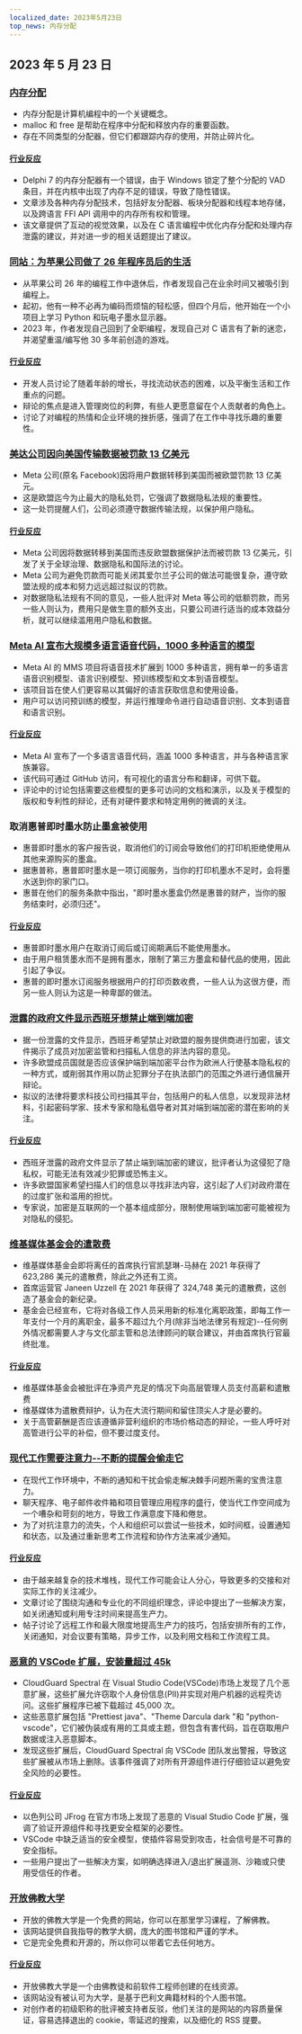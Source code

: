 ```yaml
---
localized_date: 2023年5月23日
top_news: 内存分配
---
```




## 2023 年 5 月 23 日

### [内存分配](https://samwho.dev/memory-allocation/)

- 内存分配是计算机编程中的一个关键概念。
- malloc 和 free 是帮助在程序中分配和释放内存的重要函数。
- 存在不同类型的分配器，但它们都跟踪内存的使用，并防止碎片化。

#### [行业反应](http://news.ycombinator.com/item?id=36029087)

- Delphi 7 的内存分配器有一个错误，由于 Windows 锁定了整个分配的 VAD 条目，并在内核中出现了内存不足的错误，导致了隐性错误。
- 文章涉及各种内存分配技术，包括好友分配器、板块分配器和线程本地存储，以及跨语言 FFI API 调用中的内存所有权和管理。
- 该文章提供了互动的视觉效果，以及在 C 语言编程中优化内存分配和处理内存泄露的建议，并对进一步的相关话题提出了建议。

### [同站：为苹果公司做了 26 年程序员后的生活](https://www.engineersneedart.com/blog/samestop/samestop.html)

- 从苹果公司 26 年的编程工作中退休后，作者发现自己在业余时间又被吸引到编程上。
- 起初，他有一种不必再为编码而烦恼的轻松感，但四个月后，他开始在一个小项目上学习 Python 和玩电子墨水显示器。
- 2023 年，作者发现自己回到了全职编程，发现自己对 C 语言有了新的迷恋，并渴望重温/编写他 30 多年前创造的游戏。

#### [行业反应](http://news.ycombinator.com/item?id=36026662)

- 开发人员讨论了随着年龄的增长，寻找流动状态的困难，以及平衡生活和工作重点的问题。
- 辩论的焦点是进入管理岗位的利弊，有些人更愿意留在个人贡献者的角色上。
- 讨论了对编程的热情和企业环境的挫折感，强调了在工作中寻找乐趣的重要性。

### [美达公司因向美国传输数据被罚款 13 亿美元](https://www.wsj.com/articles/meta-fined-1-3-billion-over-data-transfers-to-u-s-b53dbb04)

- Meta 公司(原名 Facebook)因将用户数据转移到美国而被欧盟罚款 13 亿美元。
- 这是欧盟迄今为止最大的隐私处罚，它强调了数据隐私法规的重要性。
- 这一处罚提醒人们，公司必须遵守数据传输法规，以保护用户隐私。

#### [行业反应](http://news.ycombinator.com/item?id=36028845)

- Meta 公司因将数据转移到美国而违反欧盟数据保护法而被罚款 13 亿美元，引发了关于全球治理、数据隐私和国际法的讨论。
- Meta 公司为避免罚款而可能关闭其爱尔兰子公司的做法可能很复杂，遵守欧盟法规的成本和努力远远超过拟议的罚款。
- 对数据隐私法规有不同的意见，一些人批评对 Meta 等公司的低额罚款，而另一些人则认为，费用只是做生意的额外支出，只要公司进行适当的成本效益分析，就可以继续滥用用户隐私和数据。

### [Meta AI 宣布大规模多语言语音代码，1000 多种语言的模型](https://github.com/facebookresearch/fairseq/tree/main/examples/mms)

- Meta AI 的 MMS 项目将语音技术扩展到 1000 多种语言，拥有单一的多语言语音识别模型、语言识别模型、预训练模型和文本到语音模型。
- 该项目旨在使人们更容易以其偏好的语言获取信息和使用设备。
- 用户可以访问预训练的模型，并运行推理命令进行自动语音识别、文本到语音和语言识别。

#### [行业反应](http://news.ycombinator.com/item?id=36034211)

- Meta AI 宣布了一个多语言语音代码，涵盖 1000 多种语言，并与各种语言家族兼容。
- 该代码可通过 GitHub 访问，有可视化的语言分布和翻译，可供下载。
- 评论中的讨论包括需要这些模型的更多可访问的文档和演示，以及关于模型的版权和专利性的辩论，还有对硬件要求和特定用例的微调的关注。

### 取消惠普即时墨水防止墨盒被使用

- 惠普即时墨水的客户报告说，取消他们的订阅会导致他们的打印机拒绝使用从其他来源购买的墨盒。
- 据惠普称，惠普即时墨水是一项订阅服务，当你的打印机墨水不足时，会将墨水送到你的家门口。
- 惠普在他们的服务条款中指出，"即时墨水墨盒仍然是惠普的财产，当你的服务结束时，必须归还"。

#### [行业反应](http://news.ycombinator.com/item?id=36030156)

- 惠普即时墨水用户在取消订阅后或订阅期满后不能使用墨水。
- 由于用户租赁墨水而不是拥有墨水，限制了第三方墨盒和替代品的使用，因此引起了争议。
- 惠普的即时墨水订阅服务根据用户的打印页数收费，一些人认为这很方便，而另一些人则认为这是一种卑鄙的做法。

### [泄露的政府文件显示西班牙想禁止端到端加密](https://www.wired.com/story/europe-break-encryption-leaked-document-csa-law/)

- 据一份泄露的文件显示，西班牙希望禁止对欧盟的服务提供商进行加密，该文件揭示了成员对加密监管和扫描私人信息的非法内容的意见。
- 许多欧盟成员国就是否应该保护端到端加密平台作为欧洲人行使基本隐私权的一种方式，或削弱其作用以防止犯罪分子在执法部门的范围之外进行通信展开辩论。
- 拟议的法律将要求科技公司扫描其平台，包括用户的私人信息，以发现非法材料，引起密码学家、技术专家和隐私倡导者对其对端到端加密的潜在影响的关注。

#### [行业反应](http://news.ycombinator.com/item?id=36035641)

- 西班牙泄露的政府文件显示了禁止端到端加密的建议，批评者认为这侵犯了隐私权，可能无法有效减少犯罪或恐怖主义。
- 许多欧盟国家希望扫描人们的信息以寻找非法内容，这引起了人们对政府潜在的过度扩张和滥用的担忧。
- 专家说，加密是互联网的一个基本组成部分，限制使用端到端加密可能被视为对隐私的侵犯。

### [维基媒体基金会的遣散费](https://en.wikipedia.org/wiki/Wikipedia:Wikipedia_Signpost/2023-05-22/News_and_notes)

- 维基媒体基金会即将离任的首席执行官凯瑟琳-马赫在 2021 年获得了 623,286 美元的遣散费，除此之外还有工资。
- 首席运营官 Janeen Uzzell 在 2021 年获得了 324,748 美元的遣散费，这创造了基金会的新纪录。
- 基金会已经宣布，它将对各级工作人员采用新的标准化离职政策，即每工作一年支付一个月的离职金，最多不超过九个月(除非当地法律另有规定)--任何例外情况都需要人才与文化部主管和总法律顾问的联合建议，并由首席执行官最终批准。

#### [行业反应](http://news.ycombinator.com/item?id=36029115)

- 维基媒体基金会被批评在净资产充足的情况下向高层管理人员支付高薪和遣散费
- 维基媒体为遣散费辩护，认为在大流行期间和留住顶尖人才是必要的。
- 关于高管薪酬是否应该遵循非营利组织的市场价格动态的辩论，一些人呼吁对高管进行公平的补偿，但不要过度支付。

### [现代工作需要注意力--不断的提醒会偷走它](https://stackoverflow.blog/2023/05/22/modern-work-requires-attention-constant-alerts-steal-it/)

- 在现代工作环境中，不断的通知和干扰会偷走解决棘手问题所需的宝贵注意力。
- 聊天程序、电子邮件收件箱和项目管理应用程序的盛行，使当代工作空间成为一个嘈杂和苛刻的地方，导致工作满意度下降和倦怠。
- 为了对抗注意力的流失，个人和组织可以尝试一些技术，如时间框，设置通知和状态，以及通过重新思考工作流程和协作方法来减少通知。

#### [行业反应](http://news.ycombinator.com/item?id=36034929)

- 由于越来越复杂的技术堆栈，现代工作可能会让人分心，导致更多的交接和对实际工作的关注减少。
- 文章讨论了围绕沟通和专业化的不同组织理念，评论中提出了一些解决方案，如关闭通知或利用专注时间来提高生产力。
- 帖子讨论了远程工作和最大限度地提高生产力的技巧，包括安排所有的工作，关闭通知，对会议要有策略，异步工作，以及利用文档和工作流程工具。

### [恶意的 VSCode 扩展，安装量超过 45k](https://blog.checkpoint.com/securing-the-cloud/malicious-vscode-extensions-with-more-than-45k-downloads-steal-pii-and-enable-backdoors/)

- CloudGuard Spectral 在 Visual Studio Code(VSCode)市场上发现了几个恶意扩展，这些扩展允许窃取个人身份信息(PII)并实现对用户机器的远程壳访问。这些扩展程序已被下载超过 45,000 次。
- 这些恶意扩展包括 "Prettiest java"、"Theme Darcula dark "和 "python-vscode"，它们被伪装成有用的工具或主题，但包含有害代码，旨在窃取用户数据或注入恶意脚本。
- 发现这些扩展后，CloudGuard Spectral 向 VSCode 团队发出警报，导致这些扩展被从市场上删除。该事件强调了对所有开源组件进行仔细验证以避免安全风险的必要性。

#### [行业反应](http://news.ycombinator.com/item?id=36029020)

- 以色列公司 JFrog 在官方市场上发现了恶意的 Visual Studio Code 扩展，强调了验证开源组件和寻找更安全框架的必要性。
- VSCode 中缺乏适当的安全模型，使插件容易受到攻击，社会信号是不可靠的安全指标。
- 一些用户提出了一些解决方案，如明确选择进入/退出扩展遥测、沙箱或只使用受信任的作者。

### [开放佛教大学](https://buddhistuniversity.net/)

- 开放的佛教大学是一个免费的网站，你可以在那里学习课程，了解佛教。
- 该网站提供自我指导的教学大纲，庞大的图书馆和严谨的学术。
- 它是完全免费和开源的，所以你可以带着它去任何地方。

#### [行业反应](http://news.ycombinator.com/item?id=36036997)

- 开放佛教大学是一个由佛教徒和前软件工程师创建的在线资源。
- 该网站没有被认可为大学，是基于巴利文典籍材料的个人图书馆。
- 对创作者的初级职称的批评被支持者反驳，他们关注的是网站的内容质量保证，容易选择退出的 cookie，零延迟的搜索，以及细化的 RSS 提要。


